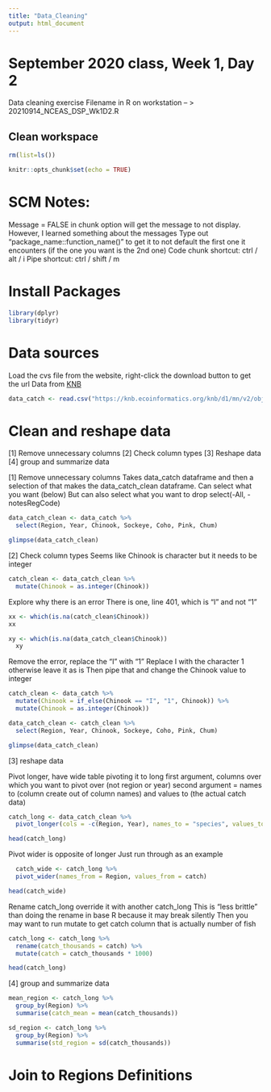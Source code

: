 ```yaml
---
title: "Data_Cleaning"
output: html_document
---
```


# September 2020 class, Week 1, Day 2
Data cleaning exercise
Filename in R on workstation -- > 20210914_NCEAS_DSP_Wk1D2.R

## Clean workspace
```r
rm(list=ls())
```

```r
knitr::opts_chunk$set(echo = TRUE)
```

# SCM Notes:
Message = FALSE in chunk option will get the message to not display.
However, I learned something about the messages
Type out "package_name::function_name()" to get it to not default the first one it encounters (if the one you want is the 2nd one)
Code chunk shortcut: ctrl / alt / i
Pipe shortcut: ctrl / shift / m

# Install Packages
```r
library(dplyr)
library(tidyr)
```

# Data sources
Load the cvs file from the website, right-click the download button to get the url
Data from [KNB](https://knb.ecoinformatics.org/view/df35b.304.2)
```r
data_catch <- read.csv("https://knb.ecoinformatics.org/knb/d1/mn/v2/object/df35b.302.1")
```

# Clean and reshape data
[1] Remove unnecessary columns
[2] Check column types
[3] Reshape data
[4] group and summarize data



[1] 
Remove unnecessary columns
Takes data_catch dataframe and then a selection of that makes the data_catch_clean dataframe.
Can select what you want (below)
But can also select what you want to drop
select(-All, -notesRegCode)
```r
data_catch_clean <- data_catch %>% 
  select(Region, Year, Chinook, Sockeye, Coho, Pink, Chum)

glimpse(data_catch_clean)
```
[2]
Check column types
Seems like Chinook is character but it needs to be integer

```r
catch_clean <- data_catch_clean %>% 
  mutate(Chinook = as.integer(Chinook))
```

Explore why there is an error
There is one, line 401, which is "I" and not "1"
```r
xx <- which(is.na(catch_clean$Chinook))
xx

xy <- which(is.na(data_catch_clean$Chinook))
  xy
```
Remove the error, replace the "I" with "1"
Replace I with the character 1 otherwise leave it as is
Then pipe that and change the Chinook value to integer
```r
catch_clean <- data_catch %>% 
  mutate(Chinook = if_else(Chinook == "I", "1", Chinook)) %>% 
  mutate(Chinook = as.integer(Chinook))

data_catch_clean <- catch_clean %>% 
  select(Region, Year, Chinook, Sockeye, Coho, Pink, Chum)

glimpse(data_catch_clean)
```

[3] 
reshape data

Pivot longer, have wide table pivoting it to long
first argument, columns over which you want to pivot over (not region or year)
second argument = names to (column create out of column names) and values to (the actual catch data)

```r
catch_long <- data_catch_clean %>% 
  pivot_longer(cols = -c(Region, Year), names_to = "species", values_to = "catch")

head(catch_long)
```

Pivot wider is opposite of longer
Just run through as an example
```r
  catch_wide <- catch_long %>%
  pivot_wider(names_from = Region, values_from = catch)

head(catch_wide)
```

Rename catch_long override it with another catch_long
This is "less brittle" than doing the rename in base R because it may break silently 
Then you may want to run mutate to get catch column that is actually number of fish
```r
catch_long <- catch_long %>%
  rename(catch_thousands = catch) %>%
  mutate(catch = catch_thousands * 1000)

head(catch_long)
```

[4]
group and summarize data

```r
mean_region <- catch_long %>%
  group_by(Region) %>%
  summarise(catch_mean = mean(catch_thousands))
```
```r
sd_region <- catch_long %>%
  group_by(Region) %>%
  summarise(std_region = sd(catch_thousands))
```




# Join to Regions Definitions




